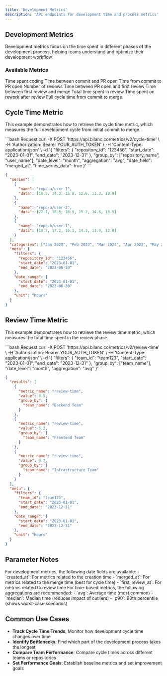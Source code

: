 ```yaml
---
title: 'Development Metrics'
description: 'API endpoints for development time and process metrics'
---
```


## Development Metrics

Development metrics focus on the time spent in different phases of the development process, helping teams understand and optimize their development workflow.

### Available Metrics

<ParamField path="coding-time" type="string">
  Time spent coding
</ParamField>

<ParamField path="pickup-time" type="string">
  Time between commit and PR open
</ParamField>

<ParamField path="commit-to-open" type="string">
  Time from commit to PR open
</ParamField>

<ParamField path="reviews-count" type="string">
  Number of reviews
</ParamField>

<ParamField path="open-to-review" type="string">
  Time between PR open and first review
</ParamField>

<ParamField path="review-to-merge" type="string">
  Time between first review and merge
</ParamField>

<ParamField path="review-time" type="string">
  Total time spent in review
</ParamField>

<ParamField path="rework-time" type="string">
  Time spent on rework after review
</ParamField>

<ParamField path="cycle-time" type="string">
  Full cycle time from commit to merge
</ParamField>

## Cycle Time Metric

This example demonstrates how to retrieve the cycle time metric, which measures the full development cycle from initial commit to merge.

<CodeGroup>
```bash Request
curl -X POST 'https://api.bilanc.co/metrics/v2/cycle-time' \
  -H 'Authorization: Bearer YOUR_AUTH_TOKEN' \
  -H 'Content-Type: application/json' \
  -d '{
    "filters": {
      "repository_id": "123456",
      "start_date": "2023-01-01",
      "end_date": "2023-12-31"
    },
    "group_by": ["repository_name", "user_name"],
    "date_level": "month",
    "aggregation": "avg",
    "date_field": "merged_at",
    "time_series_data": true
  }'
```

```json Response
{
  "series": [
    {
      "name": "repo-a/user-1",
      "data": [16.5, 14.2, 15.8, 12.6, 11.3, 10.9]
    },
    {
      "name": "repo-a/user-2",
      "data": [22.1, 18.5, 16.9, 15.2, 14.8, 13.5]
    },
    {
      "name": "repo-b/user-1",
      "data": [18.7, 17.2, 16.1, 14.3, 13.9, 12.8]
    }
  ],
  "categories": ["Jan 2023", "Feb 2023", "Mar 2023", "Apr 2023", "May 2023", "Jun 2023"],
  "meta": {
    "filters": {
      "repository_id": "123456",
      "start_date": "2023-01-01",
      "end_date": "2023-06-30"
    },
    "date_range": {
      "start_date": "2023-01-01",
      "end_date": "2023-06-30"
    },
    "unit": "hours"
  }
}
```
</CodeGroup>

## Review Time Metric

This example demonstrates how to retrieve the review time metric, which measures the total time spent in the review phase.

<CodeGroup>
```bash Request
curl -X POST 'https://api.bilanc.co/metrics/v2/review-time' \
  -H 'Authorization: Bearer YOUR_AUTH_TOKEN' \
  -H 'Content-Type: application/json' \
  -d '{
    "filters": {
      "team_id": "team123",
      "start_date": "2023-01-01",
      "end_date": "2023-12-31"
    },
    "group_by": ["team_name"],
    "date_level": "month",
    "aggregation": "avg"
  }'
```

```json Response
{
  "results": [
    {
      "metric_name": "review-time",
      "value": 8.5,
      "group_by": {
        "team_name": "Backend Team"
      }
    },
    {
      "metric_name": "review-time",
      "value": 6.2,
      "group_by": {
        "team_name": "Frontend Team"
      }
    },
    {
      "metric_name": "review-time",
      "value": 9.7,
      "group_by": {
        "team_name": "Infrastructure Team"
      }
    }
  ],
  "meta": {
    "filters": {
      "team_id": "team123",
      "start_date": "2023-01-01",
      "end_date": "2023-12-31"
    },
    "date_range": {
      "start_date": "2023-01-01",
      "end_date": "2023-12-31"
    },
    "unit": "hours"
  }
}
```
</CodeGroup>

## Parameter Notes

<ResponseField name="date_field" type="string">
  For development metrics, the following date fields are available:
  - `created_at`: For metrics related to the creation time
  - `merged_at`: For metrics related to the merge time (best for cycle time)
  - `first_review_at`: For metrics related to review time
</ResponseField>

<ResponseField name="aggregation" type="string">
  For time-based metrics, the following aggregations are recommended:
  - `avg`: Average time (most common)
  - `median`: Median time (reduces impact of outliers)
  - `p90`: 90th percentile (shows worst-case scenarios)
</ResponseField>

## Common Use Cases

- **Track Cycle Time Trends**: Monitor how development cycle time changes over time
- **Identify Bottlenecks**: Find which part of the development process takes the longest
- **Compare Team Performance**: Compare cycle times across different teams or repositories
- **Set Performance Goals**: Establish baseline metrics and set improvement goals